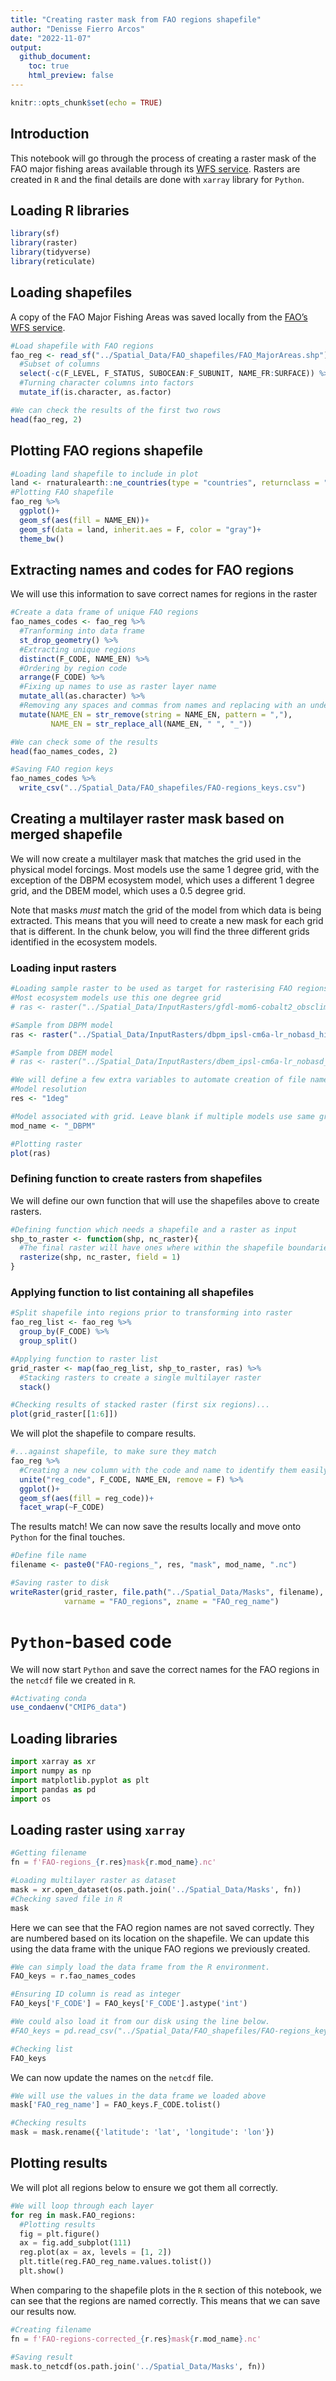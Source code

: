 ```yaml
---
title: "Creating raster mask from FAO regions shapefile"
author: "Denisse Fierro Arcos"
date: "2022-11-07"
output: 
  github_document:
    toc: true
    html_preview: false
---
```


```r
knitr::opts_chunk$set(echo = TRUE)
```

## Introduction

This notebook will go through the process of creating a raster mask of the FAO major fishing areas available through its [WFS service](https://www.fao.org/fishery/geoserver/fifao/ows?service=WFS&request=GetFeature&version=1.0.0&typeName=fifao:FAO_AREAS_CWP). Rasters are created in `R` and the final details are done with `xarray` library for `Python`.

## Loading R libraries

```r
library(sf)
library(raster)
library(tidyverse)
library(reticulate)
```

## Loading shapefiles

A copy of the FAO Major Fishing Areas was saved locally from the [FAO's WFS service](https://www.fao.org/fishery/geoserver/fifao/ows?service=WFS&request=GetFeature&version=1.0.0&typeName=fifao:FAO_AREAS_CWP).

```r
#Load shapefile with FAO regions
fao_reg <- read_sf("../Spatial_Data/FAO_shapefiles/FAO_MajorAreas.shp") %>% 
  #Subset of columns
  select(-c(F_LEVEL, F_STATUS, SUBOCEAN:F_SUBUNIT, NAME_FR:SURFACE)) %>% 
  #Turning character columns into factors
  mutate_if(is.character, as.factor)

#We can check the results of the first two rows
head(fao_reg, 2)
```

## Plotting FAO regions shapefile
```r
#Loading land shapefile to include in plot
land <- rnaturalearth::ne_countries(type = "countries", returnclass = "sf")
#Plotting FAO shapefile
fao_reg %>% 
  ggplot()+
  geom_sf(aes(fill = NAME_EN))+
  geom_sf(data = land, inherit.aes = F, color = "gray")+
  theme_bw()
```

## Extracting names and codes for FAO regions
We will use this information to save correct names for regions in the raster

```r
#Create a data frame of unique FAO regions
fao_names_codes <- fao_reg %>% 
  #Tranforming into data frame
  st_drop_geometry() %>% 
  #Extracting unique regions
  distinct(F_CODE, NAME_EN) %>% 
  #Ordering by region code
  arrange(F_CODE) %>% 
  #Fixing up names to use as raster layer name
  mutate_all(as.character) %>% 
  #Removing any spaces and commas from names and replacing with an underscore "_"
  mutate(NAME_EN = str_remove(string = NAME_EN, pattern = ","), 
         NAME_EN = str_replace_all(NAME_EN, " ", "_"))

#We can check some of the results
head(fao_names_codes, 2)

#Saving FAO region keys
fao_names_codes %>% 
  write_csv("../Spatial_Data/FAO_shapefiles/FAO-regions_keys.csv")
```


## Creating a multilayer raster mask based on merged shapefile
We will now create a multilayer mask that matches the grid used in the physical model forcings. Most models use the same 1 degree grid, with the exception of the DBPM ecosystem model, which uses a different 1 degree grid, and the DBEM model, which uses a 0.5 degree grid.  
  
Note that masks *must* match the grid of the model from which data is being extracted. This means that you will need to create a new mask for each grid that is different. In the chunk below, you will find the three different grids identified in the ecosystem models.

### Loading input rasters

```r
#Loading sample raster to be used as target for rasterising FAO regions
#Most ecosystem models use this one degree grid
# ras <- raster("../Spatial_Data/InputRasters/gfdl-mom6-cobalt2_obsclim_deptho_onedeg_global_fixed.nc")

#Sample from DBPM model
ras <- raster("../Spatial_Data/InputRasters/dbpm_ipsl-cm6a-lr_nobasd_historical_nat_default_tcb_global_monthly_1850_2014.nc")[[1]]

#Sample from DBEM model
# ras <- raster("../Spatial_Data/InputRasters/dbem_ipsl-cm6a-lr_nobasd_historical_nat_default_tcb_global_annual_1951_2014.nc")[[1]]

#We will define a few extra variables to automate creation of file names for each mask
#Model resolution
res <- "1deg"

#Model associated with grid. Leave blank if multiple models use same grid
mod_name <- "_DBPM"

#Plotting raster
plot(ras)
```

### Defining function to create rasters from shapefiles
We will define our own function that will use the shapefiles above to create rasters.

```r
#Defining function which needs a shapefile and a raster as input
shp_to_raster <- function(shp, nc_raster){
  #The final raster will have ones where within the shapefile boundaries
  rasterize(shp, nc_raster, field = 1)
}

```

### Applying function to list containing all shapefiles

```r
#Split shapefile into regions prior to transforming into raster
fao_reg_list <- fao_reg %>% 
  group_by(F_CODE) %>% 
  group_split()

#Applying function to raster list
grid_raster <- map(fao_reg_list, shp_to_raster, ras) %>% 
  #Stacking rasters to create a single multilayer raster
  stack()

#Checking results of stacked raster (first six regions)...
plot(grid_raster[[1:6]])
```
We will plot the shapefile to compare results.

```r
#...against shapefile, to make sure they match
fao_reg %>% 
  #Creating a new column with the code and name to identify them easily in graph
  unite("reg_code", F_CODE, NAME_EN, remove = F) %>% 
  ggplot()+
  geom_sf(aes(fill = reg_code))+
  facet_wrap(~F_CODE)
```
The results match! We can now save the results locally and move onto `Python` for the final touches.

```r
#Define file name
filename <- paste0("FAO-regions_", res, "mask", mod_name, ".nc")

#Saving raster to disk
writeRaster(grid_raster, file.path("../Spatial_Data/Masks", filename), format = "CDF", overwrite = T,
            varname = "FAO_regions", zname = "FAO_reg_name")
```

# `Python`-based code
We will now start `Python` and save the correct names for the FAO regions in the `netcdf` file we created in `R`.

```r
#Activating conda
use_condaenv("CMIP6_data")
```
## Loading libraries

```python
import xarray as xr
import numpy as np
import matplotlib.pyplot as plt
import pandas as pd
import os
```
## Loading raster using `xarray`
```python
#Getting filename
fn = f'FAO-regions_{r.res}mask{r.mod_name}.nc'

#Loading multilayer raster as dataset
mask = xr.open_dataset(os.path.join('../Spatial_Data/Masks', fn))
#Checking saved file in R
mask
```
Here we can see that the FAO region names are not saved correctly. They are numbered based on its location on the shapefile. We can update this using the data frame with the unique FAO regions we previously created.

```python
#We can simply load the data frame from the R environment.
FAO_keys = r.fao_names_codes

#Ensuring ID column is read as integer
FAO_keys['F_CODE'] = FAO_keys['F_CODE'].astype('int')

#We could also load it from our disk using the line below.
#FAO_keys = pd.read_csv("../Spatial_Data/FAO_shapefiles/FAO-regions_keys.csv")

#Checking list
FAO_keys
```
We can now update the names on the `netcdf` file.

```python
#We will use the values in the data frame we loaded above
mask['FAO_reg_name'] = FAO_keys.F_CODE.tolist()

#Checking results
mask = mask.rename({'latitude': 'lat', 'longitude': 'lon'})
```

## Plotting results
We will plot all regions below to ensure we got them all correctly.
```python
#We will loop through each layer
for reg in mask.FAO_regions:
  #Plotting results
  fig = plt.figure()
  ax = fig.add_subplot(111)
  reg.plot(ax = ax, levels = [1, 2])
  plt.title(reg.FAO_reg_name.values.tolist())
  plt.show()

```
When comparing to the shapefile plots in the `R` section of this notebook, we can see that the regions are named correctly. This means that we can save our results now.

```python
#Creating filename
fn = f'FAO-regions-corrected_{r.res}mask{r.mod_name}.nc'

#Saving result
mask.to_netcdf(os.path.join('../Spatial_Data/Masks', fn))
```


